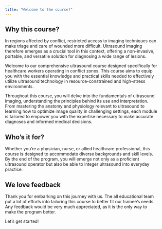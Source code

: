 ```yaml
---
title: "Welcome to the course!"
---
```


## Why this course?

In regions affected by conflict, restricted access to imaging techniques can make triage and care of wounded more difficult. Ultrasound imaging therefore emerges as a crucial tool in this context, offering a non-invasive, portable, and versatile solution for diagnosing a wide range of lesions.

Welcome to our comprehensive ultrasound course designed specifically for healthcare workers operating in conflict zones. This course aims to equip you with the essential knowledge and practical skills needed to effectively utilize ultrasound technology in resource-constrained and high-stress environments.

Throughout this course, you will delve into the fundamentals of ultrasound imaging, understanding the principles behind its use and interpretation. From mastering the anatomy and physiology relevant to ultrasound to learning how to optimize image quality in challenging settings, each module is tailored to empower you with the expertise necessary to make accurate diagnoses and informed medical decisions.

## Who's it for?

Whether you're a physician, nurse, or allied healthcare professional, this course is designed to accommodate diverse backgrounds and skill levels. By the end of the program, you will emerge not only as a proficient ultrasound operator but also be able to integer ultrasound into everyday practice.

## We love feedback

Thank you for embarking on this journey with us. The all educational team put a lot of efforts into tailoring this course to better fit our trainee's needs. Any feedback would be very much appreciated, as it is the only way to make the program better.

Let's get started!
